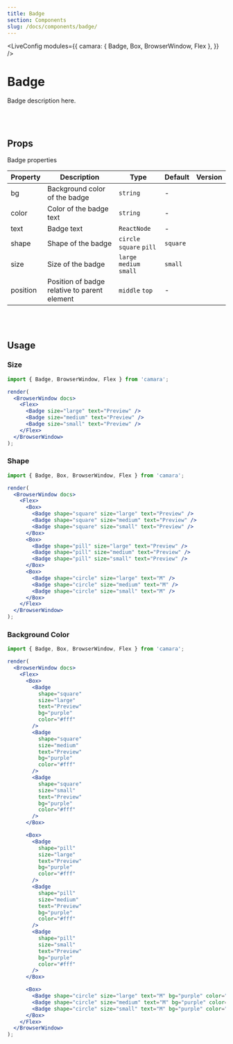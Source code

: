 ```yaml
---
title: Badge
section: Components
slug: /docs/components/badge/
---
```



<!-- Define `camara` module as `{ Badge }` -->

<LiveConfig
  modules={{
    camara: { Badge, Box, BrowserWindow, Flex },
  }}
/>

# Badge

Badge description here.

<br></br>

## Props

Badge properties

| Property | Description                                  | Type                     | Default  | Version |
| -------- | -------------------------------------------- | ------------------------ | -------- | ------- |
| bg       | Background color of the badge                | `string`                 | -        |         |
| color    | Color of the badge text                      | `string`                 | -        |         |
| text     | Badge text                                   | `ReactNode`              | -        |         |
| shape    | Shape of the badge                           | `circle` `square` `pill` | `square` |         |
| size     | Size of the badge                            | `large` `medium` `small` | `small`  |         |
| position | Position of badge relative to parent element | `middle` `top`           | -        |         |

<br></br>

## Usage

### Size

```jsx live noInline
import { Badge, BrowserWindow, Flex } from 'camara';

render(
  <BrowserWindow docs>
    <Flex>
      <Badge size="large" text="Preview" />
      <Badge size="medium" text="Preview" />
      <Badge size="small" text="Preview" />
    </Flex>
  </BrowserWindow>
);
```

### Shape

```jsx live noInline
import { Badge, Box, BrowserWindow, Flex } from 'camara';

render(
  <BrowserWindow docs>
    <Flex>
      <Box>
        <Badge shape="square" size="large" text="Preview" />
        <Badge shape="square" size="medium" text="Preview" />
        <Badge shape="square" size="small" text="Preview" />
      </Box>
      <Box>
        <Badge shape="pill" size="large" text="Preview" />
        <Badge shape="pill" size="medium" text="Preview" />
        <Badge shape="pill" size="small" text="Preview" />
      </Box>
      <Box>
        <Badge shape="circle" size="large" text="M" />
        <Badge shape="circle" size="medium" text="M" />
        <Badge shape="circle" size="small" text="M" />
      </Box>
    </Flex>
  </BrowserWindow>
);
```

### Background Color

```jsx live noInline
import { Badge, Box, BrowserWindow, Flex } from 'camara';

render(
  <BrowserWindow docs>
    <Flex>
      <Box>
        <Badge
          shape="square"
          size="large"
          text="Preview"
          bg="purple"
          color="#fff"
        />
        <Badge
          shape="square"
          size="medium"
          text="Preview"
          bg="purple"
          color="#fff"
        />
        <Badge
          shape="square"
          size="small"
          text="Preview"
          bg="purple"
          color="#fff"
        />
      </Box>

      <Box>
        <Badge
          shape="pill"
          size="large"
          text="Preview"
          bg="purple"
          color="#fff"
        />
        <Badge
          shape="pill"
          size="medium"
          text="Preview"
          bg="purple"
          color="#fff"
        />
        <Badge
          shape="pill"
          size="small"
          text="Preview"
          bg="purple"
          color="#fff"
        />
      </Box>

      <Box>
        <Badge shape="circle" size="large" text="M" bg="purple" color="#fff" />
        <Badge shape="circle" size="medium" text="M" bg="purple" color="#fff" />
        <Badge shape="circle" size="small" text="M" bg="purple" color="#fff" />
      </Box>
    </Flex>
  </BrowserWindow>
);
```
